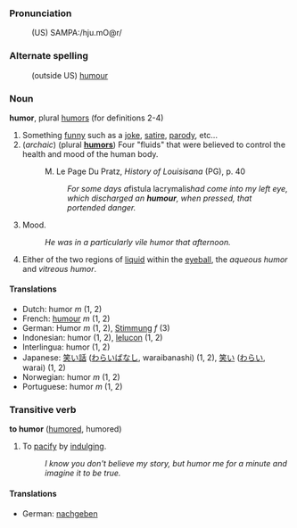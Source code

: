 ===Pronunciation===
:(US) SAMPA:/hju.mO@r/

===Alternate spelling===
:(outside US) [[humour]]

===Noun===
'''humor''', plural [[humors]] (for definitions 2-4)

# Something [[funny]] such as a [[joke]], [[satire]], [[parody]], etc...
# (''archaic'') (plural '''[[humors]]''') Four "fluids" that were believed to control the health and mood of the human body.
#:M. Le Page Du Pratz, ''History of Louisisana'' (PG), p. 40
#:: ''For some days a ''fistula lacrymalis'' had come into my left eye, which discharged an '''humour''', when pressed, that portended danger.''
# Mood.
#: ''He was in a particularly vile humor that afternoon.''
# Either of the two regions of [[liquid]] within the [[eyeball]], the ''aqueous humor'' and ''vitreous humor''.

====Translations====
*Dutch: humor ''m'' (1, 2)
*French: [[humour]] ''m'' (1, 2)
*German: Humor ''m'' (1, 2), [[Stimmung]] ''f'' (3)
*Indonesian: humor (1, 2), [[lelucon]] (1, 2)
*Interlingua: humor (1, 2)
*Japanese: [[笑い話]] ([[わらいばなし]], waraibanashi) (1, 2), [[笑い]] ([[わらい]], warai) (1, 2)
*Norwegian: humor ''m'' (1, 2)
*Portuguese: humor ''m'' (1, 2)

===Transitive verb===
'''to humor''' ([[humored]], humored)

# To [[pacify]] by [[indulge|indulging]].
#: ''I know you don't believe my story, but humor me for a minute and imagine it to be true.''

====Translations====
*German: [[nachgeben]]